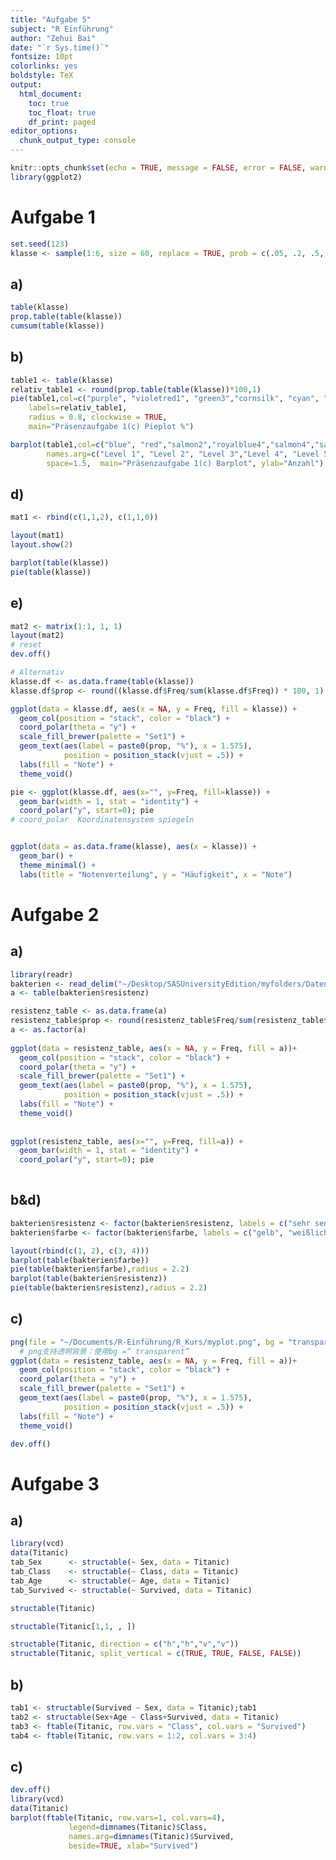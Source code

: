 ```yaml
---
title: "Aufgabe 5"
subject: "R Einführung"
author: "Zehui Bai"
date: "`r Sys.time()`"
fontsize: 10pt
colorlinks: yes
boldstyle: TeX
output: 
  html_document:
    toc: true
    toc_float: true
    df_print: paged
editor_options: 
  chunk_output_type: console
---
```


```r
knitr::opts_chunk$set(echo = TRUE, message = FALSE, error = FALSE, warning = FALSE)
library(ggplot2)
```


# Aufgabe 1

```r
set.seed(123)
klasse <- sample(1:6, size = 60, replace = TRUE, prob = c(.05, .2, .5, .2, .03, .02))
```

## a)

```r
table(klasse)
prop.table(table(klasse))
cumsum(table(klasse))
```

## b)

```r
table1 <- table(klasse)
relativ_table1 <- round(prop.table(table(klasse))*100,1)
pie(table1,col=c("purple", "violetred1", "green3","cornsilk", "cyan", "white"),
    labels=relativ_table1,
    radius = 0.8, clockwise = TRUE, 
    main="Präsenzaufgabe 1(c) Pieplot %")

barplot(table1,col=c("blue", "red","salmon2","royalblue4","salmon4","salmon1"),
        names.arg=c("Level 1", "Level 2", "Level 3","Level 4", "Level 5", "Level 6"),
        space=1.5,  main="Präsenzaufgabe 1(c) Barplot", ylab="Anzahl")

```


## d)

```r
mat1 <- rbind(c(1,1,2), c(1,1,0))

layout(mat1)
layout.show(2) 

barplot(table(klasse))
pie(table(klasse))
```


## e)

```r
mat2 <- matrix(1:1, 1, 1)
layout(mat2)
# reset 
dev.off()

# Alternativ
klasse.df <- as.data.frame(table(klasse))
klasse.df$prop <- round((klasse.df$Freq/sum(klasse.df$Freq)) * 100, 1)

ggplot(data = klasse.df, aes(x = NA, y = Freq, fill = klasse)) +
  geom_col(position = "stack", color = "black") +
  coord_polar(theta = "y") +
  scale_fill_brewer(palette = "Set1") +
  geom_text(aes(label = paste0(prop, "%"), x = 1.575), 
            position = position_stack(vjust = .5)) +
  labs(fill = "Note") +
  theme_void()

pie <- ggplot(klasse.df, aes(x="", y=Freq, fill=klasse)) +
  geom_bar(width = 1, stat = "identity") +
  coord_polar("y", start=0); pie
# coord_polar  Koordinatensystem spiegeln


ggplot(data = as.data.frame(klasse), aes(x = klasse)) +
  geom_bar() +
  theme_minimal() +
  labs(title = "Notenverteilung", y = "Häufigkeit", x = "Note")
```


# Aufgabe 2

## a)

```r
library(readr)
bakterien <- read_delim("~/Desktop/SASUniversityEdition/myfolders/Daten/bakterien.txt", delim = " ")
a <- table(bakterien$resistenz)

resistenz_table <- as.data.frame(a)
resistenz_table$prop <- round(resistenz_table$Freq/sum(resistenz_table$Freq)*100,1)   
a <- as.factor(a)
 
ggplot(data = resistenz_table, aes(x = NA, y = Freq, fill = a))+
  geom_col(position = "stack", color = "black") +
  coord_polar(theta = "y") +
  scale_fill_brewer(palette = "Set1") +
  geom_text(aes(label = paste0(prop, "%"), x = 1.575), 
            position = position_stack(vjust = .5)) +
  labs(fill = "Note") +
  theme_void()     
      
      
ggplot(resistenz_table, aes(x="", y=Freq, fill=a)) +
  geom_bar(width = 1, stat = "identity") +
  coord_polar("y", start=0); pie    
    
```

## b&d)

```r
bakterien$resistenz <- factor(bakterien$resistenz, labels = c("sehr sensitiv", "sensitiv", "intermediär", "resistent", "sehr resistent"))
bakterien$farbe <- factor(bakterien$farbe, labels = c("gelb", "weißlich", "braun", "orange", "farblos", "rosa", "grün"))

layout(rbind(c(1, 2), c(3, 4)))
barplot(table(bakterien$farbe))
pie(table(bakterien$farbe),radius = 2.2)
barplot(table(bakterien$resistenz))
pie(table(bakterien$resistenz),radius = 2.2)
```

## c)

```r
png(file = "~/Documents/R-Einführung/R_Kurs/myplot.png", bg = "transparent")
  # png支持透明背景：使用bg =“ transparent”
ggplot(data = resistenz_table, aes(x = NA, y = Freq, fill = a))+
  geom_col(position = "stack", color = "black") +
  coord_polar(theta = "y") +
  scale_fill_brewer(palette = "Set1") +
  geom_text(aes(label = paste0(prop, "%"), x = 1.575), 
            position = position_stack(vjust = .5)) +
  labs(fill = "Note") +
  theme_void()    

dev.off()
```


# Aufgabe 3

## a)

```r
library(vcd)
data(Titanic)
tab_Sex      <- structable(~ Sex, data = Titanic)
tab_Class    <- structable(~ Class, data = Titanic)
tab_Age      <- structable(~ Age, data = Titanic)
tab_Survived <- structable(~ Survived, data = Titanic)

structable(Titanic)

structable(Titanic[1,1, , ])

structable(Titanic, direction = c("h","h","v","v"))
structable(Titanic, split_vertical = c(TRUE, TRUE, FALSE, FALSE))
```

## b)
```r
tab1 <- structable(Survived ~ Sex, data = Titanic);tab1
tab2 <- structable(Sex+Age ~ Class+Survived, data = Titanic)
tab3 <- ftable(Titanic, row.vars = "Class", col.vars = "Survived")
tab4 <- ftable(Titanic, row.vars = 1:2, col.vars = 3:4)
```

## c)
```r
dev.off()
library(vcd)
data(Titanic)
barplot(ftable(Titanic, row.vars=1, col.vars=4),
             legend=dimnames(Titanic)$Class,
             names.arg=dimnames(Titanic)$Survived,
             beside=TRUE, xlab="Survived")
```





